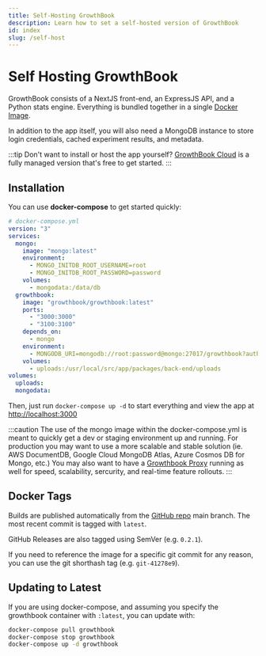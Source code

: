 ```yaml
---
title: Self-Hosting GrowthBook
description: Learn how to set a self-hosted version of GrowthBook
id: index
slug: /self-host
---
```


# Self Hosting GrowthBook

GrowthBook consists of a NextJS front-end, an ExpressJS API, and a Python stats engine. Everything is bundled together in a single [Docker Image](https://hub.docker.com/r/growthbook/growthbook).

In addition to the app itself, you will also need a MongoDB instance to store login credentials, cached experiment results, and metadata.

:::tip
Don't want to install or host the app yourself? <a href="https://app.growthbook.io">GrowthBook Cloud</a> is a fully managed
version that's free to get started.
:::

## Installation

You can use **docker-compose** to get started quickly:

```yml
# docker-compose.yml
version: "3"
services:
  mongo:
    image: "mongo:latest"
    environment:
      - MONGO_INITDB_ROOT_USERNAME=root
      - MONGO_INITDB_ROOT_PASSWORD=password
    volumes:
      - mongodata:/data/db
  growthbook:
    image: "growthbook/growthbook:latest"
    ports:
      - "3000:3000"
      - "3100:3100"
    depends_on:
      - mongo
    environment:
      - MONGODB_URI=mongodb://root:password@mongo:27017/growthbook?authSource=admin
    volumes:
      - uploads:/usr/local/src/app/packages/back-end/uploads
volumes:
  uploads:
  mongodata:
```

Then, just run `docker-compose up -d` to start everything and view the app at [http://localhost:3000](http://localhost:3000)

:::caution
The use of the mongo image within the docker-compose.yml is meant to quickly get a dev or staging environment up and running.
For production you may want to use a more scalable and stable solution (ie. AWS DocumentDB, Google Cloud MongoDB Atlas, Azure Cosmos DB for Mongo, etc.)
You may also want to have a [Growthbook Proxy](/self-host/proxy) running as well for speed, scalability, sercurity, and real-time feature rollouts.
:::

## Docker Tags

Builds are published automatically from the [GitHub repo](https://github.com/growthbook/growthbook) main branch. The most recent commit is tagged with `latest`.

GitHub Releases are also tagged using SemVer (e.g. `0.2.1`).

If you need to reference the image for a specific git commit for any reason, you can use the git shorthash tag (e.g. `git-41278e9`).

## Updating to Latest

If you are using docker-compose, and assuming you specify the growthbook container with `:latest`, you can update with:

```bash
docker-compose pull growthbook
docker-compose stop growthbook
docker-compose up -d growthbook
```

